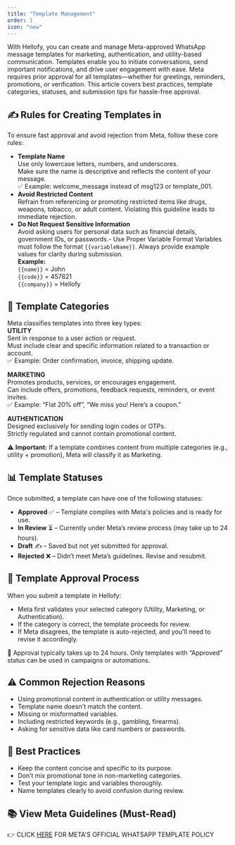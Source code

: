 ```yaml
---
title: "Template Management"
order: 1
icon: "new"
---
```


With Hellofy, you can create and manage Meta-approved WhatsApp message templates for marketing, authentication, and utility-based communication. Templates enable you to initiate conversations, send important notifications, and drive user engagement with ease.
Meta requires prior approval for all templates—whether for greetings, reminders, promotions, or verification. This article covers best practices, template categories, statuses, and submission tips for hassle-free approval.

## ✍️ Rules for Creating Templates in

To ensure fast approval and avoid rejection from Meta, follow these core rules:

- **Template Name** <br/>
  Use only lowercase letters, numbers, and underscores. <br/>
  Make sure the name is descriptive and reflects the content of your message.<br/>
  ✅ Example: welcome_message instead of msg123 or template_001.<br/>
- **Avoid Restricted Content** <br/>
  Refrain from referencing or promoting restricted items like drugs, weapons, tobacco, or adult content.
  Violating this guideline leads to immediate rejection.
- **Do Not Request Sensitive Information** <br/>
  Avoid asking users for personal data such as financial details, government IDs, or passwords.-
  Use Proper Variable Format
  Variables must follow the format `{{variableName}}`. Always provide example values for clarity during submission.\
   **Example:**\
   `{{name}}` = John  
  `{{code}}` = 457821  
  `{{company}}` = Hellofy

## 📘 Template Categories

Meta classifies templates into three key types:\
**UTILITY**\
Sent in response to a user action or request.\
Must include clear and specific information related to a transaction or account.\
✅ Example: Order confirmation, invoice, shipping update.

**MARKETING**\
Promotes products, services, or encourages engagement.\
Can include offers, promotions, feedback requests, reminders, or event invites.\
✅ Example: “Flat 20% off”, “We miss you! Here’s a coupon.”

**AUTHENTICATION**\
Designed exclusively for sending login codes or OTPs.\
Strictly regulated and cannot contain promotional content.

⚠️ **Important:** If a template combines content from multiple categories (e.g., utility + promotion), Meta will classify it as Marketing.

## 📊 Template Statuses

Once submitted, a template can have one of the following statuses:

- **Approved** ✅ – Template complies with Meta's policies and is ready for use.
- **In Review** ⏳ – Currently under Meta’s review process (may take up to 24 hours).
- **Draft** ✍️ – Saved but not yet submitted for approval.
- **Rejected** ❌ – Didn’t meet Meta’s guidelines. Revise and resubmit.

## 🚦 Template Approval Process

When you submit a template in Hellofy:

- Meta first validates your selected category (Utility, Marketing, or Authentication).
- If the category is correct, the template proceeds for review.
- If Meta disagrees, the template is auto-rejected, and you'll need to revise it accordingly.

🔁 Approval typically takes up to 24 hours. Only templates with “Approved” status can be used in campaigns or automations.

## ⚠️ Common Rejection Reasons

- Using promotional content in authentication or utility messages.
- Template name doesn't match the content.
- Missing or misformatted variables.
- Including restricted keywords (e.g., gambling, firearms).
- Asking for sensitive data like card numbers or passwords.

## 📌 Best Practices

- Keep the content concise and specific to its purpose.
- Don’t mix promotional tone in non-marketing categories.
- Test your template logic and variables thoroughly.
- Name templates clearly to avoid confusion during review.

## 📚 View Meta Guidelines (Must-Read)

👉 CLICK [HERE](https://developers.facebook.com/docs/whatsapp/message-templates/guidelines/) FOR META'S OFFICIAL WHATSAPP TEMPLATE POLICY
